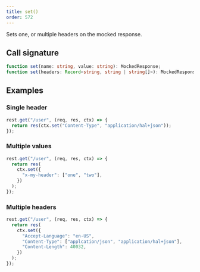 ```yaml
---
title: set()
order: 572
---
```


Sets one, or multiple headers on the mocked response.

## Call signature

```ts
function set(name: string, value: string): MockedResponse;
function set(headers: Record<string, string | string[]>): MockedResponse;
```

## Examples

### Single header

```js showLineNumbers focusedLines=2
rest.get("/user", (req, res, ctx) => {
  return res(ctx.set("Content-Type", "application/hal+json"));
});
```

### Multiple values

```js showLineNumbers focusedLines=3-5
rest.get("/user", (req, res, ctx) => {
  return res(
    ctx.set({
      "x-my-header": ["one", "two"],
    })
  );
});
```

### Multiple headers

```js showLineNumbers focusedLines=3-6
rest.get("/user", (req, res, ctx) => {
  return res(
    ctx.set({
      "Accept-Language": "en-US",
      "Content-Type": ["applcation/json", "application/hal+json"],
      "Content-Length": 40032,
    })
  );
});
```
